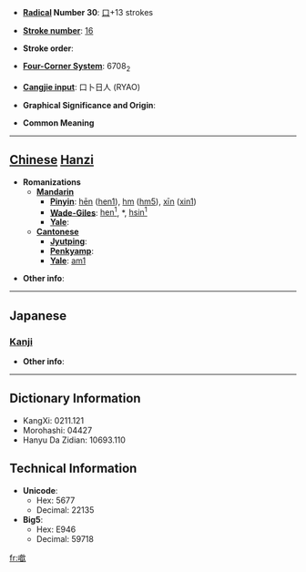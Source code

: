 * '''[[Wiktionary:Chinese radical index| Radical]] Number 30''': [[Wiktionary:Chinese radical index 口|口]]+13 strokes

* '''[[Wiktionary:Chinese total strokes index|Stroke number]]''': [[Wiktionary:Chinese total strokes index 16|16]]

* '''Stroke order''': 

* '''[[Wiktionary:Chinese four corner index|Four-Corner System]]''': 6708<sub>2</sub>

* '''[[Wiktionary:Chinese Cangjie index|Cangjie input]]''': 口卜日人 (RYAO)

* '''Graphical Significance and Origin''': 

* '''Common Meaning'''

----

== [[Chinese]] [[Hanzi]] ==

* '''Romanizations'''
** '''[[Mandarin]]'''
*** '''[[Pinyin]]''': [[hēn]] ([[hen1]]), [[hm]] ([[hm5]]), [[xīn]] ([[xin1]])
*** '''[[Wade-Giles]]''': [[hen1|hen<sup>1</sup>]], *, [[hsin1|hsin<sup>1</sup>]]
*** '''[[Yale]]''': 
** '''[[Cantonese]]'''
*** '''[[Jyutping]]''':
*** '''[[Penkyamp]]''': 
*** '''[[Yale]]''': [[am1]]

* '''Other info''': 

----

==Japanese==
===[[Kanji]]===
{{kanji|on readings=[[きん]] (kin)
|kun readings=
}}

* '''Other info''':  

----

== Dictionary Information ==

* KangXi: 0211.121
* Morohashi: 04427
* Hanyu Da Zidian: 10693.110

== Technical Information ==

* '''Unicode''':
** Hex: 5677
** Decimal: 22135
* '''Big5''':
** Hex: E946
** Decimal: 59718

[[fr:噷]]